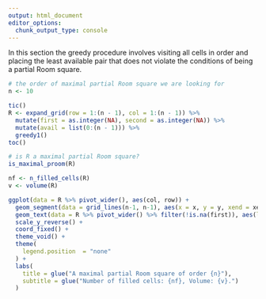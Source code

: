 ```yaml
---
output: html_document
editor_options: 
  chunk_output_type: console
---
```

In this section the greedy procedure involves
visiting all cells in order and placing the
least available pair that does not violate
the conditions of being a partial Room square.

```r
# the order of maximal partial Room square we are looking for
n <- 10

tic()
R <- expand_grid(row = 1:(n - 1), col = 1:(n - 1)) %>%
  mutate(first = as.integer(NA), second = as.integer(NA)) %>%
  mutate(avail = list(0:(n - 1))) %>%
  greedy1()
toc()
```

```r
# is R a maximal partial Room square?
is_maximal_proom(R)
```

```r
nf <- n_filled_cells(R)
v <- volume(R)

ggplot(data = R %>% pivot_wider(), aes(col, row)) +
  geom_segment(data = grid_lines(n-1, n-1), aes(x = x, y = y, xend = xend, yend = yend), size = .1) +
  geom_text(data = R %>% pivot_wider() %>% filter(!is.na(first)), aes(label = paste(first, second, sep = ","))) +
  scale_y_reverse() +
  coord_fixed() + 
  theme_void() +
  theme(
    legend.position  = "none"
  ) +
  labs(
    title = glue("A maximal partial Room square of order {n}"),
    subtitle = glue("Number of filled cells: {nf}, Volume: {v}.")
  )
```